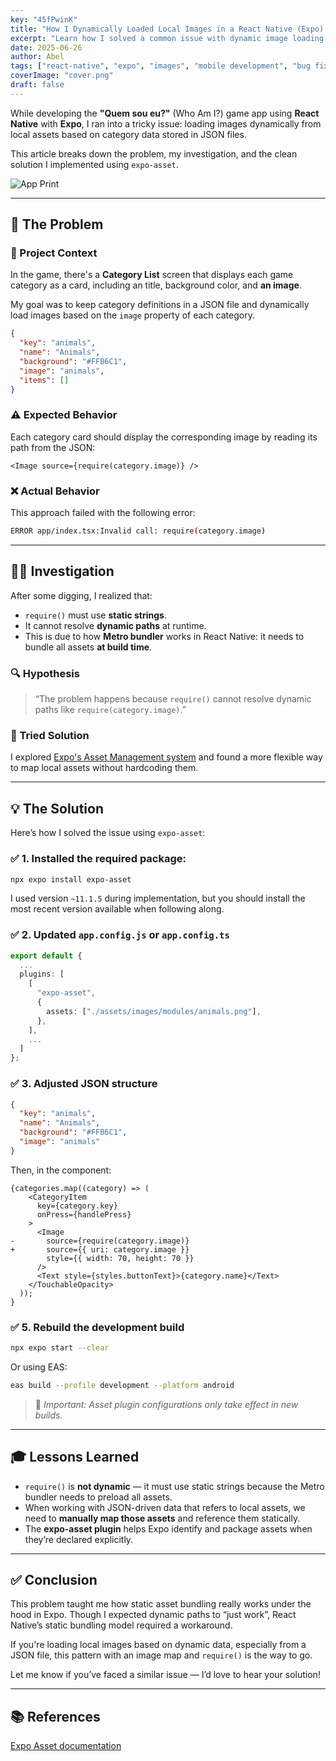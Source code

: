 ```yaml
---
key: "45fPwinK"
title: "How I Dynamically Loaded Local Images in a React Native (Expo) App"
excerpt: "Learn how I solved a common issue with dynamic image loading in Expo using expo-asset."
date: 2025-06-26
author: Abel
tags: ["react-native", "expo", "images", "mobile development", "bug fix"]
coverImage: "cover.png"
draft: false
---
```


While developing the **"Quem sou eu?"** (Who Am I?) game app using **React Native** with **Expo**, I ran into a tricky issue: loading images dynamically from local assets based on category data stored in JSON files.

This article breaks down the problem, my investigation, and the clean solution I implemented using `expo-asset`.

![App Print](/images/blog/45fPwinK/app-print.jpeg)

---

## 🐛 The Problem

### 🔧 Project Context

In the game, there's a **Category List** screen that displays each game category as a card, including an title, background color, and **an image**.

My goal was to keep category definitions in a JSON file and dynamically load images based on the `image` property of each category.

```json
{
  "key": "animals",
  "name": "Animals",
  "background": "#FFB6C1",
  "image": "animals",
  "items": []
}
```

### ⚠️ Expected Behavior

Each category card should display the corresponding image by reading its path from the JSON:

```tsx
<Image source={require(category.image)} />
```

### ❌ Actual Behavior

This approach failed with the following error:

```bash
ERROR app/index.tsx:Invalid call: require(category.image)
```

---

## 🕵️‍♂️ Investigation

After some digging, I realized that:

- `require()` must use **static strings**.
- It cannot resolve **dynamic paths** at runtime.
- This is due to how **Metro bundler** works in React Native: it needs to bundle all assets **at build time**.

### 🔍 Hypothesis

> “The problem happens because `require()` cannot resolve dynamic paths like `require(category.image)`.”

### 🧪 Tried Solution

I explored [Expo's Asset Management system](https://docs.expo.dev/develop/user-interface/assets) and found a more flexible way to map local assets without hardcoding them.

---

## 💡 The Solution

Here’s how I solved the issue using `expo-asset`:

### ✅ 1. Installed the required package:

```bash
npx expo install expo-asset
```

I used version `~11.1.5` during implementation, but you should install the most recent version available when following along.

### ✅ 2. Updated `app.config.js` or `app.config.ts`

```ts
export default {
  ...
  plugins: [
    [
      "expo-asset",
      {
        assets: ["./assets/images/modules/animals.png"],
      },
    ],
    ...
  ]
};
```

### ✅ 3. Adjusted JSON structure

```json
{
  "key": "animals",
  "name": "Animals",
  "background": "#FFB6C1",
  "image": "animals"
}
```

Then, in the component:

```diff-tsx
{categories.map((category) => (
    <CategoryItem
      key={category.key}
      onPress={handlePress}
    >
      <Image
-       source={require(category.image)}
+       source={{ uri: category.image }}
        style={{ width: 70, height: 70 }}
      />
      <Text style={styles.buttonText}>{category.name}</Text>
    </TouchableOpacity>
  ));
}
```

### ✅ 5. Rebuild the development build

```bash
npx expo start --clear
```

Or using EAS:

```bash
eas build --profile development --platform android
```

> 🔄 _Important: Asset plugin configurations only take effect in new builds._

---

## 🎓 Lessons Learned

- `require()` is **not dynamic** — it must use static strings because the Metro bundler needs to preload all assets.
- When working with JSON-driven data that refers to local assets, we need to **manually map those assets** and reference them statically.
- The **expo-asset plugin** helps Expo identify and package assets when they’re declared explicitly.

---

## ✅ Conclusion

This problem taught me how static asset bundling really works under the hood in Expo. Though I expected dynamic paths to “just work”, React Native’s static bundling model required a workaround.

If you're loading local images based on dynamic data, especially from a JSON file, this pattern with an image map and `require()` is the way to go.

Let me know if you’ve faced a similar issue — I’d love to hear your solution!

---

## 📚 References

[Expo Asset documentation](https://docs.expo.dev/develop/user-interface/assets)
